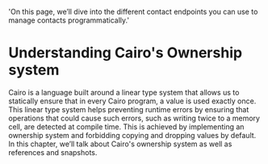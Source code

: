   'On this page, we’ll dive into the different contact endpoints you can use to manage contacts programmatically.'
  
# Understanding Cairo's Ownership system

Cairo is a language built around a linear type system that allows us to
statically ensure that in every Cairo program, a value is used exactly once.
This linear type system helps preventing runtime errors by ensuring that operations that could cause such errors, such as writing twice to a memory cell, are detected at compile time.
This is achieved by implementing an ownership system
and forbidding copying and dropping values by default. In this chapter, we’ll
talk about Cairo's ownership system as well as references and snapshots.
